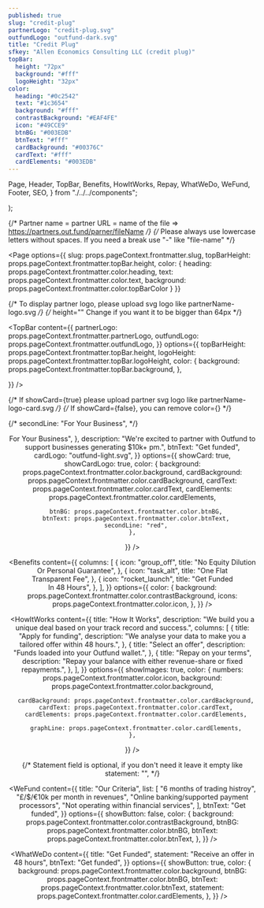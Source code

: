 ```yaml
---
published: true
slug: "credit-plug"
partnerLogo: "credit-plug.svg"
outfundLogo: "outfund-dark.svg"
title: "Credit Plug"
sfkey: "Allen Economics Consulting LLC (credit plug)"
topBar:
  height: "72px"
  background: "#fff"
  logoHeight: "32px"
color:
  heading: "#0c2542"
  text: "#1c3654"
  background: "#fff"
  contrastBackground: "#EAF4FE"
  icon: "#49CCE9"
  btnBG: "#003EDB"
  btnText: "#fff"
  cardBackground: "#00376C"
  cardText: "#fff"
  cardElements: "#003EDB"
---
```


  Page,
  Header,
  TopBar,
  Benefits,
  HowItWorks,
  Repay,
  WhatWeDo,
  WeFund,
  Footer,
  SEO,
} from "./../../components";

  <SEO title={props.pageContext.frontmatter.title} />
);

{/* Partner name = partner URL = name of the file => https://partners.out.fund/parner/fileName */}
{/* Please always use lowercase letters without spaces. If you need a break use "-" like "file-name" */}

<Page
  options={{
    slug: props.pageContext.frontmatter.slug,
    topBarHeight: props.pageContext.frontmatter.topBar.height,
    color: {
      heading: props.pageContext.frontmatter.color.heading,
      text: props.pageContext.frontmatter.color.text,
      background: props.pageContext.frontmatter.color.topBarColor
    }
  }}
>

{/* To display partner logo, please upload svg logo like partnerName-logo.svg */}
{/* height="" Change if you want it to be bigger than 64px */}

<TopBar
  content={{
    partnerLogo: props.pageContext.frontmatter.partnerLogo,
    outfundLogo: props.pageContext.frontmatter.outfundLogo,
  }}
  options={{
    topBarHeight: props.pageContext.frontmatter.topBar.height,
    logoHeight: props.pageContext.frontmatter.topBar.logoHeight,
    color: {
      background: props.pageContext.frontmatter.topBar.background,
    },

}}
/>

{/* If showCard={true} please upload partner svg logo like partnerName-logo-card.svg */}
{/* If showCard={false}, you can remove color={} */}

{/* secondLine: "For Your Business", */}

<Header
  content={{
    title: {
      firstLine: "Revenue Based Finance <br/> For Your Business",
    },
    description:
      "We're excited to partner with Outfund to support businesses generating $10k+ pm.",
    btnText: "Get funded",
    cardLogo: "outfund-light.svg",
  }}
  options={{
    showCard: true,
    showCardLogo: true,
    color: {
      background: props.pageContext.frontmatter.color.background,
      cardBackground: props.pageContext.frontmatter.color.cardBackground,
      cardText: props.pageContext.frontmatter.color.cardText,
      cardElements: props.pageContext.frontmatter.color.cardElements,

      btnBG: props.pageContext.frontmatter.color.btnBG,
      btnText: props.pageContext.frontmatter.color.btnText,
      secondLine: "red",
    },

}}
/>

<Benefits
  content={{
    columns: [
      {
        icon: "group_off",
        title: "No Equity Dilution <br/> Or Personal Guarantee",
      },
      {
        icon: "task_alt",
        title: "One Flat <br/> Transparent Fee",
      },
      {
        icon: "rocket_launch",
        title: "Get Funded <br/> In 48 Hours",
      },
    ],
  }}
  options={{
    color: {
      background: props.pageContext.frontmatter.color.contrastBackground,
      icons: props.pageContext.frontmatter.color.icon,
    },
  }}
/>

<HowItWorks
  content={{
    title:
      "How It Works",
    description:
      "We build you a unique deal based on your track record and success.",
    columns: [
      {
        title: "Apply for funding",
        description:
          "We analyse your data to make you a tailored offer within 48 hours.",
      },
      {
        title: "Select an offer",
        description:
          "Funds loaded into your Outfund wallet.",
      },
      {
        title: "Repay on your terms",
        description: "Repay your balance with either revenue-share or fixed repayments.",
      },
    ],
  }}
  options={{
    showImages: true,
    color: {
      numbers: props.pageContext.frontmatter.color.icon,
      background: props.pageContext.frontmatter.color.background,

      cardBackground: props.pageContext.frontmatter.color.cardBackground,
      cardText: props.pageContext.frontmatter.color.cardText,
      cardElements: props.pageContext.frontmatter.color.cardElements,

      graphLine: props.pageContext.frontmatter.color.cardElements,
    },

}}
/>

{/* Statement field is optional, if you don't need it leave it empty like statement: "", */}

<WeFund
  content={{
    title: "Our Criteria",
    list: [
      "6 months of trading histroy",
      "£/$/€10k per month in revenues",
      "Online banking/supported payment processors",
      "Not operating within financial services",
    ],
    btnText: "Get funded",
  }}
  options={{
    showButton: false,
    color: {
      background: props.pageContext.frontmatter.color.contrastBackground,
      btnBG: props.pageContext.frontmatter.color.btnBG,
      btnText: props.pageContext.frontmatter.color.btnText,
    },
  }}
/>

<WhatWeDo
  content={{
    title: "Get Funded",
    statement: "Receive an offer in 48 hours",
    btnText: "Get funded",
  }}
  options={{
    showButton: true,
    color: {
      background: props.pageContext.frontmatter.color.background,
      btnBG: props.pageContext.frontmatter.color.btnBG,
      btnText: props.pageContext.frontmatter.color.btnText,
      statement: props.pageContext.frontmatter.color.cardElements,
    },
  }}
/>

<Footer
  options={{
    showFooter: true,
    color: {
      background: "#fafafa",
    },
  }}
/>

</Page>
